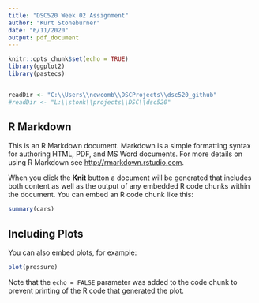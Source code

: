 ```yaml
---
title: "DSC520 Week 02 Assignment"
author: "Kurt Stoneburner"
date: "6/11/2020"
output: pdf_document
---
```


```r
knitr::opts_chunk$set(echo = TRUE)
library(ggplot2)
library(pastecs)


readDir <- "C:\\Users\\newcomb\\DSCProjects\\dsc520_github"
#readDir <- "L:\\stonk\\projects\\DSC\\dsc520"

```
## R Markdown

This is an R Markdown document. Markdown is a simple formatting syntax for authoring HTML, PDF, and MS Word documents. For more details on using R Markdown see <http://rmarkdown.rstudio.com>.

When you click the **Knit** button a document will be generated that includes both content as well as the output of any embedded R code chunks within the document. You can embed an R code chunk like this:

```r
summary(cars)
```

## Including Plots

You can also embed plots, for example:

```r
plot(pressure)
```

Note that the `echo = FALSE` parameter was added to the code chunk to prevent printing of the R code that generated the plot.
